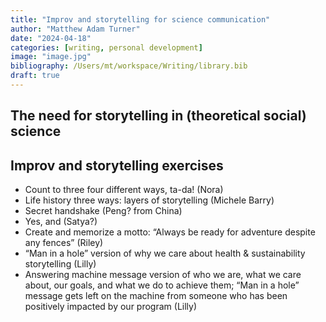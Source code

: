 ```yaml
---
title: "Improv and storytelling for science communication"
author: "Matthew Adam Turner"
date: "2024-04-18"
categories: [writing, personal development]
image: "image.jpg"
bibliography: /Users/mt/workspace/Writing/library.bib
draft: true
---
```


## The need for storytelling in (theoretical social) science

## Improv and storytelling exercises

-   Count to three four different ways, ta-da! (Nora)
-   Life history three ways: layers of storytelling (Michele Barry)
-   Secret handshake (Peng? from China)
-   Yes, and (Satya?)
-   Create and memorize a motto: "Always be ready for adventure despite any fences" (Riley)
-   "Man in a hole" version of why we care about health & sustainability storytelling (Lilly)
-   Answering machine message version of who we are, what we care about, our goals, and what we do to achieve them; "Man in a hole" message gets left on the machine from someone who has been positively impacted by our program (Lilly)
